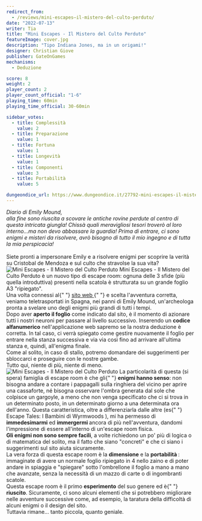 ```yaml
---
redirect_from:
  - /reviews/mini-escapes–il-mistero-del-culto-perduto/
date: "2022-07-13"
writer: Tia
title: "Mini Escapes - Il Mistero del Culto Perduto"
featureImage: cover.jpg
description: "Tipo Indiana Jones, ma in un origami!"
designer: Christian Giove
publisher: GateOnGames
mechanisms:
  - Deduzione

score: 8
weight: 2
player_count: 2
player_count_official: "1-6"
playing_time: 60min
playing_time_official: 30-60min

sidebar_votes:
  - title: Complessità
    value: 2
  - title: Preparazione
    value: 1
  - title: Fortuna
    value: 1
  - title: Longevità
    value: 1
  - title: Componenti
    value: 3
  - title: Portabilità
    value: 5

dungeondice_url: https://www.dungeondice.it/27792-mini-escapes-il-mistero-del-culto-perduto.html
---
```


<Setting>
  <em>Diario di Emily Mound,</em>
  <br />
  <em>
    alla fine sono riuscita a scovare le antiche rovine perdute al centro di
    questa intricata giungla! Chissà quali meravigliosi tesori troverò al loro
    interno…ma non devo abbassare la guardia! Prima di entrare, ci sono enigmi e
    misteri da risolvere, avrò bisogno di tutto il mio ingegno e di tutta la mia
    perspicacia!
  </em>
  <br />
  <br />
  Siete pronti a impersonare Emily e a risolvere enigmi per scoprire la verità su
  Cristobal de Mendoza e sul culto che stravolse la sua vita?
</Setting>

<img src="./game1.jpg?t=2" alt="Mini Escapes - Il Mistero del Culto Perduto" />

<Rules>
  Mini Escapes - Il Mistero del Culto Perduto è un nuovo tipo di escape room:
  ognuna delle 3 sfide (più quella introduttiva) presenti nella scatola è
  strutturata su un grande foglio A3 "ripiegato".
  <br />
  Una volta connessi al{" "}
  <a href="https://www.gateongames.com/miniescapes/" target="_blank">
    sito web
  </a>{" "}
  e scelta l'avventura corretta, veniamo teletrasportati in Spagna, nei panni di
  Emily Mound, un'archeologa pronta a svelare uno degli enigmi più grandi di
  tutti i tempi.
  <br />
  Dopo aver <strong>aperto il foglio</strong> come indicato dal sito, è il
  momento di azionare tutti i nostri neuroni per passare al livello successivo.
  Inserendo un <strong>codice alfanumerico</strong> nell'applicazione web
  sapremo se la nostra deduzione è corretta. In tal caso, ci verrà spiegato come
  gestire nuovamente il foglio per entrare nella stanza successiva e via via
  così fino ad arrivare all'ultima stanza e, quindi, all'enigma finale.
  <br />
  Come al solito, in caso di stallo, potremo domandare dei suggerimenti per
  sbloccarci e proseguire con le nostre gambe.
  <br />
  Tutto qui, niente di più, niente di meno.
</Rules>

<img src="./game2.jpg?t=2" alt="Mini Escapes - Il Mistero del Culto Perduto" />

<Feedback>
  La particolarità di questa (si spera) famiglia di escape room è che gli{" "}
  <strong>enigmi hanno senso</strong>: non bisogna andare a contare i pappagalli
  sulla ringhiera del vicino per aprire una cassaforte, né bisogna osservare
  l'ombra generata dal sole che colpisce un gargoyle, a meno che non venga
  specificato che ci si trova in un determinato posto, in un determinato giorno
  a una determinata ora dell'anno. Questa caratteristica, oltre a differenziarla
  dalle altre (es{" "}
  <Link to="/reviews/escape-tales-i-bambini-di-wyrmwoods/">
    Escape Tales: I Bambini di Wyrmwoods
  </Link>
  ), mi ha permesso di <strong>immedesimarmi</strong> ed <strong>
    immergermi
  </strong> ancora di più nell'avventura, dandomi l'impressione di essere all'interno
  di un'escape room fisica.
  <br />
  <strong>Gli enigmi non sono sempre facili</strong>, a volte richiedono un po' più
  di logica o di matematica del solito, ma il fatto che siano "concreti" e che ci
  siano i suggerimenti sul sito aiuta sicuramente.
  <br />
  La vera forza di questa escape room è la <strong>dimensione</strong> e la <strong>
    portabilità
  </strong>: immaginate di avere un normale foglio ripiegato in 4 nello zaino e di
  poter andare in spiaggia e "spiegare" sotto l'ombrellone il foglio a mano a mano
  che avanzate, senza la necessità di un mazzo di carte o di ingombranti scatole.
  <br />
  Questa escape room è il primo <strong>esperimento</strong> del suo genere ed è{" "}
  <strong>riuscito</strong>. Sicuramente, ci sono alcuni elementi che si potrebbero
  migliorare nelle avventure successive come, ad esempio, la taratura della difficoltà
  di alcuni enigmi o il design del sito.
  <br />
  Tuttavia rimane… tanto piccola, quanto geniale.
</Feedback>

<Instagram id="Cf83Yc7jZyg" />
